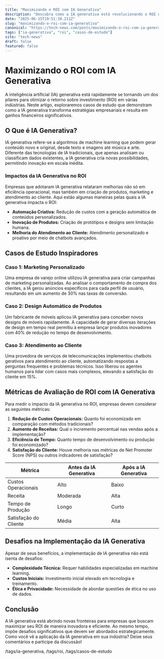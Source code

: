 ```yaml
---
title: "Maximizando o ROI com IA Generativa"
description: "Descubra como a IA generativa está revolucionando o ROI das empresas com estratégias inovadoras e dados impactantes."
date: "2025-06-15T19:51:38.211Z"
slug: "maximizando-o-roi-com-ia-generativa"
canonical: "https://tech-news.com/posts/maximizando-o-roi-com-ia-generativa"
tags: ["ia-generativa", "roi", "casos-de-estudo"]
site: "tech-news"
draft: false
featured: false
---
```


# Maximizando o ROI com IA Generativa

A inteligência artificial (IA) generativa está rapidamente se tornando um dos pilares para otimizar o retorno sobre investimento (ROI) em várias indústrias. Neste artigo, exploraremos casos de estudo que demonstram como a IA generativa transforma estratégias empresariais e resulta em ganhos financeiros significativos.

## O Que é IA Generativa?

IA generativa refere-se a algoritmos de machine learning que podem gerar conteúdo novo e original, desde texto e imagens até música e arte. Diferente das tecnologias de IA tradicionais, que apenas analisam ou classificam dados existentes, a IA generativa cria novas possibilidades, permitindo inovação em escala inédita.

### Impactos da IA Generativa no ROI

Empresas que adotaram IA generativa relataram melhorias não só em eficiência operacional, mas também em criação de produtos, marketing e atendimento ao cliente. Aqui estão algumas maneiras pelas quais a IA generativa impacta o ROI:

- **Automação Criativa:** Redução de custos com a geração automática de conteúdos personalizados.
- **Inovação de Produtos:** Criação de protótipos e designs sem limitação humana.
- **Melhoria do Atendimento ao Cliente:** Atendimento personalizado e proativo por meio de chatbots avançados.

## Casos de Estudo Inspiradores

### Caso 1: Marketing Personalizado

Uma empresa de varejo online utilizou IA generativa para criar campanhas de marketing personalizadas. Ao analisar o comportamento de compra dos clientes, a IA gerou anúncios específicos para cada perfil de usuário, resultando em um aumento de 30% nas taxas de conversão.

### Caso 2: Design Automático de Produtos

Um fabricante de móveis aplicou IA generativa para conceber novos designs de móveis rapidamente. A capacidade de gerar diversas iterações de design em tempo real permitiu à empresa lançar produtos inovadores com 40% de redução no tempo de desenvolvimento.

### Caso 3: Atendimento ao Cliente

Uma provedora de serviços de telecomunicações implementou chatbots gerativos para atendimento ao cliente, automatizando respostas a perguntas frequentes e problemas técnicos. Isso liberou os agentes humanos para lidar com casos mais complexos, elevando a satisfação do cliente em 15%.

## Métricas de Avaliação de ROI com IA Generativa

Para medir o impacto da IA generativa no ROI, empresas devem considerar as seguintes métricas:

1. **Redução de Custos Operacionais:** Quanto foi economizado em comparação com métodos tradicionais?
2. **Aumento de Receitas:** Qual o incremento percentual nas vendas após a implementação?
3. **Eficiência de Tempo:** Quanto tempo de desenvolvimento ou produção foi economizado?
4. **Satisfação do Cliente:** Houve melhoria nas métricas de Net Promoter Score (NPS) ou outros indicadores de satisfação?

| Métrica                 | Antes da IA Generativa | Após a IA Generativa |
|------------------------|------------------------|----------------------|
| Custos Operacionais    | Alto                   | Baixo                |
| Receita                | Moderada               | Alta                 |
| Tempo de Produção      | Longo                  | Curto                |
| Satisfação do Cliente  | Média                  | Alta                 |

## Desafios na Implementação da IA Generativa

Apesar de seus benefícios, a implementação de IA generativa não está isenta de desafios:

- **Complexidade Técnica:** Requer habilidades especializadas em machine learning.
- **Custos Iniciais:** Investimento inicial elevado em tecnologia e treinamento.
- **Ética e Privacidade:** Necessidade de abordar questões de ética no uso de dados.

## Conclusão

A IA generativa está abrindo novas fronteiras para empresas que buscam maximizar seu ROI de maneira inovadora e eficiente. Ao mesmo tempo, impõe desafios significativos que devem ser abordados estrategicamente. Como você vê a aplicação da IA generativa em sua indústria? Deixe seus comentários e participe da discussão!

/tags/ia-generativa, /tags/roi, /tags/casos-de-estudo
